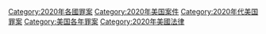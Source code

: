 [[Category:2020年各國罪案|Category:2020年各國罪案]]
[[Category:2020年美国案件|Category:2020年美国案件]]
[[Category:2020年代美国罪案|Category:2020年代美国罪案]]
[[Category:美国各年罪案|Category:美国各年罪案]]
[[Category:2020年美國法律|Category:2020年美國法律]]